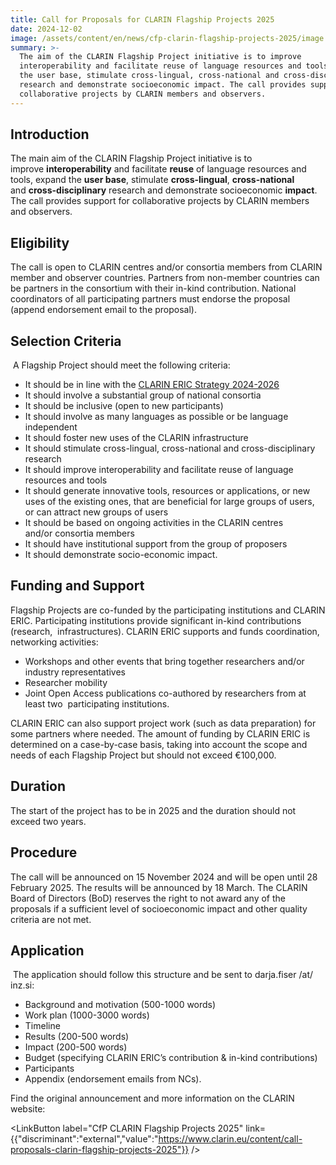 ```yaml
---
title: Call for Proposals for CLARIN Flagship Projects 2025
date: 2024-12-02
image: /assets/content/en/news/cfp-clarin-flagship-projects-2025/image.png
summary: >-
  The aim of the CLARIN Flagship Project initiative is to improve
  interoperability and facilitate reuse of language resources and tools, expand
  the user base, stimulate cross-lingual, cross-national and cross-disciplinary
  research and demonstrate socioeconomic impact. The call provides support for
  collaborative projects by CLARIN members and observers.
---
```

## Introduction

The main aim of the CLARIN Flagship Project initiative is to improve **interoperability** and facilitate **reuse** of language resources and tools, expand the **user base**, stimulate **cross-lingual**, **cross-national** and **cross-disciplinary** research and demonstrate socioeconomic **impact**. The call provides support for collaborative projects by CLARIN members and observers.

## **Eligibility**

The call is open to CLARIN centres and/or consortia members from CLARIN member and observer countries. Partners from non-member countries can be partners in the consortium with their in-kind contribution. National coordinators of all participating partners must endorse the proposal (append endorsement email to the proposal).

## **Selection Criteria**

 A Flagship Project should meet the following criteria:

* It should be in line with the [CLARIN ERIC Strategy 2024-2026](https://office.clarin.eu/v/CE-2023-2333_CLARIN-Strategy-2024-2026.pdf)
* It should involve a substantial group of national consortia
* It should be inclusive (open to new participants)
* It should involve as many languages as possible or be language independent
* It should foster new uses of the CLARIN infrastructure
* It should stimulate cross-lingual, cross-national and cross-disciplinary research
* It should improve interoperability and facilitate reuse of language resources and tools
* It should generate innovative tools, resources or applications, or new uses of the existing ones, that are beneficial for large groups of users, or can attract new groups of users
* It should be based on ongoing activities in the CLARIN centres and/or consortia members
* It should have institutional support from the group of proposers
* It should demonstrate socio-economic impact.

## **Funding and Support**

Flagship Projects are co-funded by the participating institutions and CLARIN ERIC. Participating institutions provide significant in-kind contributions (research,  infrastructures). CLARIN ERIC supports and funds coordination, networking activities:

* Workshops and other events that bring together researchers and/or industry representatives
* Researcher mobility
* Joint Open Access publications co-authored by researchers from at least two  participating institutions. 

CLARIN ERIC can also support project work (such as data preparation) for some partners where needed. The amount of funding by CLARIN ERIC is determined on a case-by-case basis, taking into account the scope and needs of each Flagship Project but should not exceed €100,000.

## **Duration**

The start of the project has to be in 2025 and the duration should not exceed two years.

## **Procedure**

The call will be announced on 15 November 2024 and will be open until 28 February 2025. The results will be announced by 18 March. The CLARIN Board of Directors (BoD) reserves the right to not award any of the proposals if a sufficient level of socioeconomic impact and other quality criteria are not met.

## **Application**

 The application should follow this structure and be sent to darja.fiser /at/ inz.si: 

* Background and motivation (500-1000 words)
* Work plan (1000-3000 words)
* Timeline
* Results (200-500 words)
* Impact (200-500 words)
* Budget (specifying CLARIN ERIC’s contribution & in-kind contributions)
* Participants
* Appendix (endorsement emails from NCs).

Find the original announcement and more information on the CLARIN website:

<LinkButton label="CfP CLARIN Flagship Projects 2025" link={{"discriminant":"external","value":"https://www.clarin.eu/content/call-proposals-clarin-flagship-projects-2025"}} />
